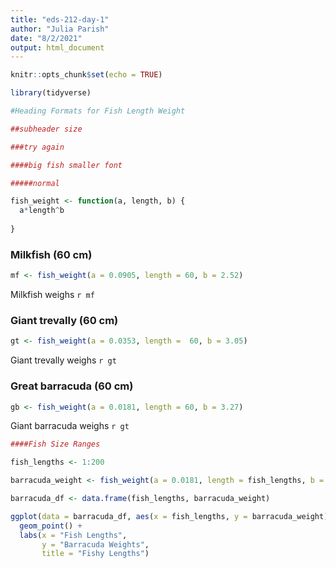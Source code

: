 ```yaml
---
title: "eds-212-day-1"
author: "Julia Parish"
date: "8/2/2021"
output: html_document
---
```


```r
knitr::opts_chunk$set(echo = TRUE)
```

```r
library(tidyverse)
```
```r
#Heading Formats for Fish Length Weight

##subheader size

###try again

####big fish smaller font

#####normal


```

```r

fish_weight <- function(a, length, b) {
  a*length^b
  
}


```

### Milkfish (60 cm) 

```r
mf <- fish_weight(a = 0.0905, length = 60, b = 2.52)


```

Milkfish weighs `r mf`


### Giant trevally (60 cm)

```r

gt <- fish_weight(a = 0.0353, length =  60, b = 3.05)

```

Giant trevally weighs `r gt`

### Great barracuda (60 cm)

```r

gb <- fish_weight(a = 0.0181, length = 60, b = 3.27)

```

Giant barracuda weighs `r gt`

```r

####Fish Size Ranges

fish_lengths <- 1:200

```

```r

barracuda_weight <- fish_weight(a = 0.0181, length = fish_lengths, b = 3.27)

```

```r

barracuda_df <- data.frame(fish_lengths, barracuda_weight)

```

```r

ggplot(data = barracuda_df, aes(x = fish_lengths, y = barracuda_weight)) + 
  geom_point() +
  labs(x = "Fish Lengths", 
       y = "Barracuda Weights",
       title = "Fishy Lengths")

```






